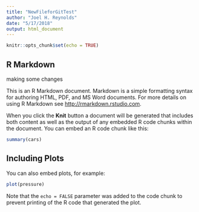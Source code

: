 ```yaml
---
title: "NewFileforGitTest"
author: "Joel H. Reynolds"
date: "5/17/2018"
output: html_document
---
```


```r
knitr::opts_chunk$set(echo = TRUE)
```

## R Markdown

making some changes

This is an R Markdown document. Markdown is a simple formatting syntax for authoring HTML, PDF, and MS Word documents. For more details on using R Markdown see <http://rmarkdown.rstudio.com>.

When you click the **Knit** button a document will be generated that includes both content as well as the output of any embedded R code chunks within the document. You can embed an R code chunk like this:

```r
summary(cars)
```

## Including Plots

You can also embed plots, for example:

```r
plot(pressure)
```

Note that the `echo = FALSE` parameter was added to the code chunk to prevent printing of the R code that generated the plot.
